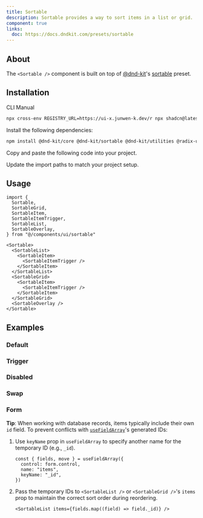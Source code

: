 ```yaml
---
title: Sortable
description: Sortable provides a way to sort items in a list or grid.
component: true
links:
  doc: https://docs.dndkit.com/presets/sortable
---
```


<ComponentPreview name="sortable-demo" />

## About

The `<Sortable />` component is built on top of [@dnd-kit](https://dndkit.com)'s [sortable](https://docs.dndkit.com/presets/sortable) preset.

## Installation

<Tabs defaultValue="cli">

<TabsList>
  <TabsTrigger value="cli">CLI</TabsTrigger>
  <TabsTrigger value="manual">Manual</TabsTrigger>
</TabsList>

<TabsContent value="cli">

```bash
npx cross-env REGISTRY_URL=https://ui-x.junwen-k.dev/r npx shadcn@latest add sortable
```

</TabsContent>

<TabsContent value="manual">

<Steps>

<Step>Install the following dependencies:</Step>

```bash
npm install @dnd-kit/core @dnd-kit/sortable @dnd-kit/utilities @radix-ui/primitive @radix-ui/react-compose-refs @radix-ui/react-portal @radix-ui/react-primitive
```

<Step>Copy and paste the following code into your project.</Step>

<ComponentSource name="sortable" />

<Step>Update the import paths to match your project setup.</Step>

</Steps>

</TabsContent>

</Tabs>

## Usage

```tsx
import {
  Sortable,
  SortableGrid,
  SortableItem,
  SortableItemTrigger,
  SortableList,
  SortableOverlay,
} from "@/components/ui/sortable"
```

```tsx
<Sortable>
  <SortableList>
    <SortableItem>
      <SortableItemTrigger />
    </SortableItem>
  </SortableList>
  <SortableGrid>
    <SortableItem>
      <SortableItemTrigger />
    </SortableItem>
  </SortableGrid>
  <SortableOverlay />
</Sortable>
```

## Examples

### Default

<ComponentPreview name="sortable-demo" />

### Trigger

<ComponentPreview name="sortable-trigger" />

### Disabled

<ComponentPreview name="sortable-disabled" />

### Swap

<ComponentPreview name="sortable-swap" />

### Form

<ComponentPreview name="sortable-form" />

<Callout>

**Tip**: When working with database records, items typically include their own `id` field. To prevent conflicts with [`useFieldArray`](https://react-hook-form.com/docs/usefieldarray)'s generated IDs:

1. Use `keyName` prop in `useFieldArray` to specify another name for the temporary ID (e.g., `_id`).

   ```tsx
   const { fields, move } = useFieldArray({
     control: form.control,
     name: "items",
     keyName: "_id",
   })
   ```

2. Pass the temporary IDs to `<SortableList />` or `<SortableGrid />`'s `items` prop to maintain the correct sort order during reordering.

   ```tsx
   <SortableList items={fields.map((field) => field._id)} />
   ```

</Callout>
